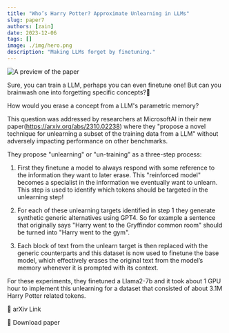 ```yaml
---
title: "Who’s Harry Potter? Approximate Unlearning in LLMs"
slug: paper7
authors: [zain]
date: 2023-12-06
tags: []
image: ./img/hero.png
description: "Making LLMs forget by finetuning."
---
```

![A preview of the paper](./img/hero.png)

<!-- truncate -->


Sure, you can train a LLM, perhaps you can even finetune one! But can you brainwash one into forgetting specific concepts?🧠

How would you erase a concept from a LLM's parametric memory?

This question was addressed by researchers at MicrosoftAI in their new paper(https://arxiv.org/abs/2310.02238) where they "propose a novel technique for unlearning a subset of the training data from a LLM" without adversely impacting performance on other benchmarks.

They propose "unlearning" or "un-training" as a three-step process:

1. First they finetune a model to always respond with some reference to the information they want to later erase. This "reinforced model" becomes a specialist in the information we eventually want to unlearn. This step is used to identify which tokens should be targeted in the unlearning step!

2. For each of these unlearning targets identified in step 1 they generate synthetic generic alternatives using GPT4. So for example a sentence that originally says "Harry went to the Gryffindor common room" should be turned into "Harry went to the gym".

3. Each block of text from the unlearn target is then replaced with the generic counterparts and this dataset is now used to finetune the base model, which effectively erases the original text from the model’s memory whenever it is prompted with its context.

For these experiments, they finetuned a Llama2-7b and it took about 1 GPU hour to implement this unlearning for a dataset that consisted of about 3.1M Harry Potter related tokens.

<p>
  <DownloadButton link='https://arxiv.org/abs/2310.02238'>🔗 arXiv Link</DownloadButton>
</p>
<p>
  <DownloadButton link='https://arxiv.org/pdf/2310.02238'>📜 Download paper</DownloadButton>
</p>

<!-- We could create a specific template for Paper Review's -->

<WhatNext />
